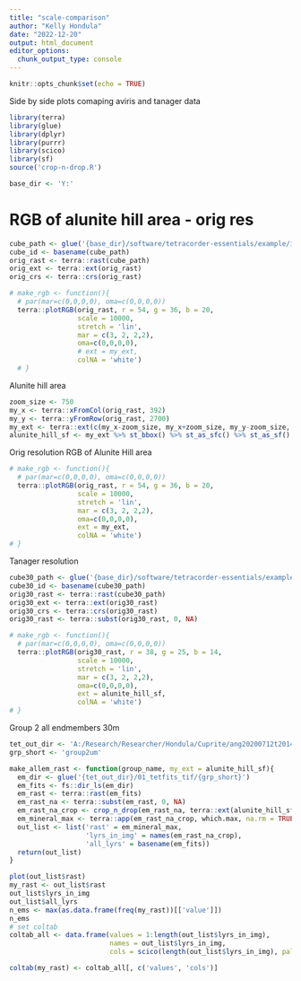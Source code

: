 ```yaml
---
title: "scale-comparison"
author: "Kelly Hondula"
date: "2022-12-20"
output: html_document
editor_options: 
  chunk_output_type: console
---
```


```r
knitr::opts_chunk$set(echo = TRUE)
```

Side by side plots comaping aviris and tanager data

```r
library(terra)
library(glue)
library(dplyr)
library(purrr)
library(scico)
library(sf)
source('crop-n-drop.R')
```

```r
base_dir <- 'Y:'
```

# RGB of alunite hill area - orig res

```r
cube_path <- glue('{base_dir}/software/tetracorder-essentials/example/input/ang20200712t201415_corr_v2y1_img')
cube_id <- basename(cube_path)
orig_rast <- terra::rast(cube_path)
orig_ext <- terra::ext(orig_rast)
orig_crs <- terra::crs(orig_rast)
```

```r
# make_rgb <- function(){
  # par(mar=c(0,0,0,0), oma=c(0,0,0,0))
  terra::plotRGB(orig_rast, r = 54, g = 36, b = 20, 
                 scale = 10000,
                 stretch = 'lin', 
                 mar = c(3, 2, 2,2), 
                 oma=c(0,0,0,0),
                 # ext = my_ext,
                 colNA = 'white')
  # }
```

Alunite hill area

```r
zoom_size <- 750
my_x <- terra::xFromCol(orig_rast, 392)
my_y <- terra::yFromRow(orig_rast, 2700)
my_ext <- terra::ext(c(my_x-zoom_size, my_x+zoom_size, my_y-zoom_size, my_y+zoom_size))
alunite_hill_sf <- my_ext %>% st_bbox() %>% st_as_sfc() %>% st_as_sf()
```

Orig resolution RGB of Alunite Hill area
```r
# make_rgb <- function(){
  # par(mar=c(0,0,0,0), oma=c(0,0,0,0))
  terra::plotRGB(orig_rast, r = 54, g = 36, b = 20, 
                 scale = 10000,
                 stretch = 'lin', 
                 mar = c(3, 2, 2,2), 
                 oma=c(0,0,0,0),
                 ext = my_ext,
                 colNA = 'white')
# }
```

Tanager resolution

```r
cube30_path <- glue('{base_dir}/software/tetracorder-essentials/example30m/input/ang20200712t201415_refl_p000_ort')
cube30_id <- basename(cube30_path)
orig30_rast <- terra::rast(cube30_path)
orig30_ext <- terra::ext(orig30_rast)
orig30_crs <- terra::crs(orig30_rast)
orig30_rast <- terra::subst(orig30_rast, 0, NA)
```

```r
# make_rgb <- function(){
  # par(mar=c(0,0,0,0), oma=c(0,0,0,0))
  terra::plotRGB(orig30_rast, r = 38, g = 25, b = 14, 
                 scale = 10000,
                 stretch = 'lin',
                 mar = c(3, 2, 2,2), 
                 oma=c(0,0,0,0),
                 ext = alunite_hill_sf,
                 colNA = 'white')
# }
```


Group 2 all endmembers 30m 

```r

tet_out_dir <- 'A:/Research/Researcher/Hondula/Cuprite/ang20200712t201415_refl_p000_ort'
grp_short <- 'group2um'

make_allem_rast <- function(group_name, my_ext = alunite_hill_sf){
  em_dir <- glue('{tet_out_dir}/01_tetfits_tif/{grp_short}')
  em_fits <- fs::dir_ls(em_dir)
  em_rast <- terra::rast(em_fits)
  em_rast_na <- terra::subst(em_rast, 0, NA)
  em_rast_na_crop <- crop_n_drop(em_rast_na, terra::ext(alunite_hill_sf))
  em_mineral_max <- terra::app(em_rast_na_crop, which.max, na.rm = TRUE)
  out_list <- list('rast' = em_mineral_max, 
                   'lyrs_in_img' = names(em_rast_na_crop),
                   'all_lyrs' = basename(em_fits))
  return(out_list)
}
```

```r
plot(out_list$rast)
my_rast <- out_list$rast
out_list$lyrs_in_img
out_list$all_lyrs
n_ems <- max(as.data.frame(freq(my_rast))[['value']])
n_ems
# set coltab 
coltab_all <- data.frame(values = 1:length(out_list$lyrs_in_img),
                         names = out_list$lyrs_in_img,
                         cols = scico(length(out_list$lyrs_in_img), palette = 'batlow'))

coltab(my_rast) <- coltab_all[, c('values', 'cols')]
```

